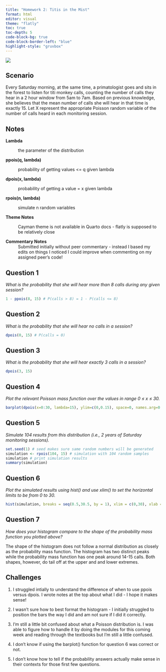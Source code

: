 ```yaml
---
title: "Homework 2: Titis in the Mist"
format: html
editor: visual
theme: "flatly"
toc: true
toc-depth: 5
code-block-bg: true
code-block-border-left: "blue"
highlight-style: "gruvbox"
---
```


![](img/titimonkey.png)

## Scenario

Every Saturday morning, at the same time, a primatologist goes and sits in the forest to listen for titi monkey calls, counting the number of calls they hear in a 2 hour window from 5am to 7am. Based on previous knowledge, she believes that the mean number of calls she will hear in that time is exactly 15. Let X represent the appropriate Poisson random variable of the number of calls heard in each monitoring session.

## Notes

**Lambda**

:   the parameter of the distribution

**ppois(q, lambda)**

:   probability of getting values \<= q given lambda

**dpois(x, lambda)**

:   probability of getting a value = x given lambda

**rpois(n, lambda)**

:   simulate n random variables

**Theme Notes**

:   Cayman theme is not available in Quarto docs - flatly is supposed to be relatively close

**Commentary Notes**
: Submitted initially without peer commentary - instead I based my edits on things I noticed I could improve when commenting on my assigned peer's code!

## Question 1

*What is the probability that she will hear more than 8 calls during any given session?*

```r
1 - ppois(8, 15) # P(calls > 8) = 1 - P(calls <= 8)
```

## Question 2

*What is the probability that she will hear no calls in a session?*

```r
dpois(0, 15) # P(calls = 0)
```

## Question 3

*What is the probability that she will hear exactly 3 calls in a session?*

```r
dpois(3, 15)
```

## Question 4

*Plot the relevant Poisson mass function over the values in range 0 ≤ x ≤ 30.*

```r
barplot(dpois(x=0:30, lambda=15), ylim=c(0,0.15), space=0, names.arg=0:30, col = "purple", ylab="P(X=x)", xlab="x = # of Calls", main = "Probability Mass Function")
```

## Question 5

*Simulate 104 results from this distribution (i.e., 2 years of Saturday monitoring sessions).*

```r
set.seed(1) # seed makes sure same random numbers will be generated
simulation <- rpois(104, 15) # simulation with 104 random samples
simulation # print simulation results
summary(simulation)
```

## Question 6

*Plot the simulated results using hist() and use xlim() to set the horizontal limits to be from 0 to 30.*

```r
hist(simulation, breaks = seq(0.5,30.5, by = 1), xlim = c(0,30), xlab = "# of Calls", ylab = "Frequency", col = "pink", main = "Histogram of Titi Call Simulution")
```

## Question 7

*How does your histogram compare to the shape of the probability mass function you plotted above?*

The shape of the histogram does not follow a normal distribution as closely as the probability mass function. The histogram has two distinct peaks while the probability mass function has one peak around 14-15 calls. Both shapes, however, do tail off at the upper and and lower extremes.

## Challenges

(1) I struggled intially to understand the difference of when to use ppois versus dpois. I wrote notes at the top about what I did - I hope it makes sense!

(2) I wasn't sure how to best format the histogram - I initially struggled to position the bars the way I did and am not sure if I did it correctly.

(3) I'm still a little bit confused about what a Poisson distribution is. I was able to figure how to handle it by doing the modules for this coming week and reading through the textbooks but I'm still a little confused.

(4) I don't know if using the barplot() function for question 6 was correct or not.

(5) I don't know how to tell if the probability answers actually make sense in their contexts for those first few questions.
